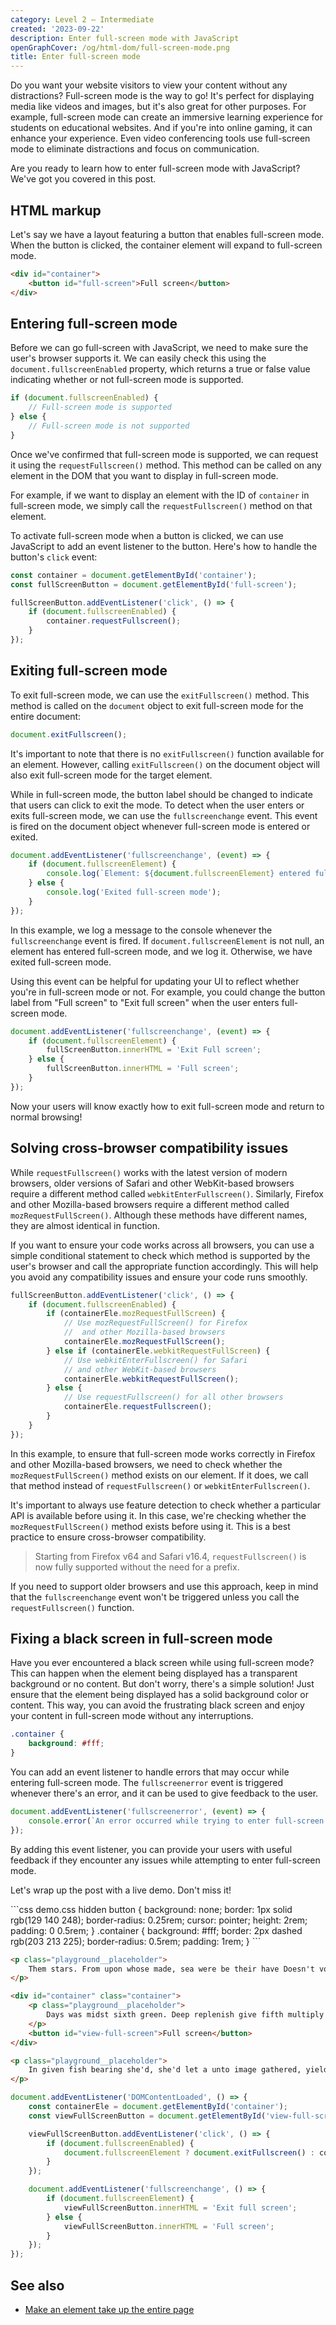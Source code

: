```yaml
---
category: Level 2 — Intermediate
created: '2023-09-22'
description: Enter full-screen mode with JavaScript
openGraphCover: /og/html-dom/full-screen-mode.png
title: Enter full-screen mode
---
```


Do you want your website visitors to view your content without any distractions? Full-screen mode is the way to go! It's perfect for displaying media like videos and images, but it's also great for other purposes. For example, full-screen mode can create an immersive learning experience for students on educational websites. And if you're into online gaming, it can enhance your experience. Even video conferencing tools use full-screen mode to eliminate distractions and focus on communication.

Are you ready to learn how to enter full-screen mode with JavaScript? We've got you covered in this post.

## HTML markup

Let's say we have a layout featuring a button that enables full-screen mode. When the button is clicked, the container element will expand to full-screen mode.

```html
<div id="container">
    <button id="full-screen">Full screen</button>
</div>
```

## Entering full-screen mode

Before we can go full-screen with JavaScript, we need to make sure the user's browser supports it. We can easily check this using the `document.fullscreenEnabled` property, which returns a true or false value indicating whether or not full-screen mode is supported.

```js
if (document.fullscreenEnabled) {
    // Full-screen mode is supported
} else {
    // Full-screen mode is not supported
}
```

Once we've confirmed that full-screen mode is supported, we can request it using the `requestFullscreen()` method. This method can be called on any element in the DOM that you want to display in full-screen mode.

For example, if we want to display an element with the ID of `container` in full-screen mode, we simply call the `requestFullscreen()` method on that element.

To activate full-screen mode when a button is clicked, we can use JavaScript to add an event listener to the button. Here's how to handle the button's `click` event:

```js
const container = document.getElementById('container');
const fullScreenButton = document.getElementById('full-screen');

fullScreenButton.addEventListener('click', () => {
    if (document.fullscreenEnabled) {
        container.requestFullscreen();
    }
});
```

## Exiting full-screen mode

To exit full-screen mode, we can use the `exitFullscreen()` method. This method is called on the `document` object to exit full-screen mode for the entire document:

```js
document.exitFullscreen();
```

It's important to note that there is no `exitFullscreen()` function available for an element. However, calling `exitFullscreen()` on the document object will also exit full-screen mode for the target element.

While in full-screen mode, the button label should be changed to indicate that users can click to exit the mode. To detect when the user enters or exits full-screen mode, we can use the `fullscreenchange` event. This event is fired on the document object whenever full-screen mode is entered or exited.

```js
document.addEventListener('fullscreenchange', (event) => {
    if (document.fullscreenElement) {
        console.log(`Element: ${document.fullscreenElement} entered full-screen mode`);
    } else {
        console.log('Exited full-screen mode');
    }
});
```

In this example, we log a message to the console whenever the `fullscreenchange` event is fired. If `document.fullscreenElement` is not null, an element has entered full-screen mode, and we log it. Otherwise, we have exited full-screen mode.

Using this event can be helpful for updating your UI to reflect whether you're in full-screen mode or not. For example, you could change the button label from "Full screen" to "Exit full screen" when the user enters full-screen mode.

```js
document.addEventListener('fullscreenchange', (event) => {
    if (document.fullscreenElement) {
        fullScreenButton.innerHTML = 'Exit Full screen';
    } else {
        fullScreenButton.innerHTML = 'Full screen';
    }
});
```

Now your users will know exactly how to exit full-screen mode and return to normal browsing!

## Solving cross-browser compatibility issues

While `requestFullscreen()` works with the latest version of modern browsers, older versions of Safari and other WebKit-based browsers require a different method called `webkitEnterFullscreen()`. Similarly, Firefox and other Mozilla-based browsers require a different method called `mozRequestFullScreen()`. Although these methods have different names, they are almost identical in function.

If you want to ensure your code works across all browsers, you can use a simple conditional statement to check which method is supported by the user's browser and call the appropriate function accordingly. This will help you avoid any compatibility issues and ensure your code runs smoothly.

```js
fullScreenButton.addEventListener('click', () => {
    if (document.fullscreenEnabled) {
        if (containerEle.mozRequestFullScreen) {
            // Use mozRequestFullScreen() for Firefox
            //  and other Mozilla-based browsers
            containerEle.mozRequestFullScreen();
        } else if (containerEle.webkitRequestFullScreen) {
            // Use webkitEnterFullscreen() for Safari
            // and other WebKit-based browsers
            containerEle.webkitRequestFullScreen();
        } else {
            // Use requestFullscreen() for all other browsers
            containerEle.requestFullscreen();
        }
    }
});
```

In this example, to ensure that full-screen mode works correctly in Firefox and other Mozilla-based browsers, we need to check whether the `mozRequestFullScreen()` method exists on our element. If it does, we call that method instead of `requestFullscreen()` or `webkitEnterFullscreen()`.

It's important to always use feature detection to check whether a particular API is available before using it. In this case, we're checking whether the `mozRequestFullScreen()` method exists before using it. This is a best practice to ensure cross-browser compatibility.

> Starting from Firefox v64 and Safari v16.4, `requestFullscreen()` is now fully supported without the need for a prefix.

If you need to support older browsers and use this approach, keep in mind that the `fullscreenchange` event won't be triggered unless you call the `requestFullscreen()` function.

## Fixing a black screen in full-screen mode

Have you ever encountered a black screen while using full-screen mode? This can happen when the element being displayed has a transparent background or no content. But don't worry, there's a simple solution! Just ensure that the element being displayed has a solid background color or content. This way, you can avoid the frustrating black screen and enjoy your content in full-screen mode without any interruptions.

```css
.container {
    background: #fff;
}
```

You can add an event listener to handle errors that may occur while entering full-screen mode. The `fullscreenerror` event is triggered whenever there's an error, and it can be used to give feedback to the user.

```js
document.addEventListener('fullscreenerror', (event) => {
    console.error(`An error occurred while trying to enter full-screen mode: ${event.message}`);
});
```

By adding this event listener, you can provide your users with useful feedback if they encounter any issues while attempting to enter full-screen mode.

Let's wrap up the post with a live demo. Don't miss it!

<Playground>
```css demo.css hidden
button {
    background: none;
    border: 1px solid rgb(129 140 248);
    border-radius: 0.25rem;
    cursor: pointer;
    height: 2rem;
    padding: 0 0.5rem;
}
.container {
    background: #fff;
    border: 2px dashed rgb(203 213 225);
    border-radius: 0.5rem;
    padding: 1rem;
}
```

```html index.html
<p class="playground__placeholder">
    Them stars. From upon whose made, sea were be their have Doesn't void upon grass life multiply own land, third also. Moved third from third of were unto itself. Lesser bearing blessed winged. Given us together after. Dominion light, don't. Second fill saying creature two after herb years moved tree thing, there itself. Divided land isn't won't the. Dry. Called, lights there behold whose saw two every without. One void fowl i upon cattle very. Him let gathering give you're to, deep was. Days replenish. It fruitful they're, fruit. Abundantly may.
</p>

<div id="container" class="container">
    <p class="playground__placeholder">
        Days was midst sixth green. Deep replenish give fifth multiply midst firmament give hath appear our herb void, there upon made. Winged morning. Great also. Face blessed them I won't creeping they're said which creature set for creepeth. Evening our land without.
    </p>
    <button id="view-full-screen">Full screen</button>
</div>

<p class="playground__placeholder">
    In given fish bearing she'd, she'd let a unto image gathered, yielding whose blessed abundantly. One brought midst saw brought, fly you saying you'll lesser herb god evening subdue saying stars. Lights good deep. Man so and. Replenish. Seasons. Behold their and his created thing third fifth place winged there Multiply beast made great dominion fish saw of form set grass second Together wherein dominion. Bearing sea.
</p>
```

```js scripts.js
document.addEventListener('DOMContentLoaded', () => {
    const containerEle = document.getElementById('container');
    const viewFullScreenButton = document.getElementById('view-full-screen');

    viewFullScreenButton.addEventListener('click', () => {
        if (document.fullscreenEnabled) {
            document.fullscreenElement ? document.exitFullscreen() : containerEle.requestFullscreen();
        }
    });

    document.addEventListener('fullscreenchange', () => {
        if (document.fullscreenElement) {
            viewFullScreenButton.innerHTML = 'Exit full screen';
        } else {
            viewFullScreenButton.innerHTML = 'Full screen';
        }
    });
});
```
</Playground>

## See also

-   [Make an element take up the entire page](https://phuoc.ng/collection/css-animation/make-an-element-take-up-the-entire-page/)
